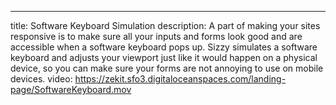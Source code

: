 ---

title: Software Keyboard Simulation
description: A part of making your sites responsive is to make sure all your inputs and forms look good and are accessible when a software keyboard pops up. Sizzy simulates a software keyboard and adjusts your viewport just like it would happen on a physical device, so you can make sure your forms are not annoying to use on mobile devices.
video: https://zekit.sfo3.digitaloceanspaces.com/landing-page/SoftwareKeyboard.mov
